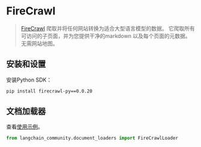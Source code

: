 # FireCrawl

> [FireCrawl](https://firecrawl.dev/?ref=langchain) 爬取并将任何网站转换为适合大型语言模型的数据。
> 它爬取所有可访问的子页面，并为您提供干净的markdown
> 以及每个页面的元数据。无需网站地图。


## 安装和设置

安装Python SDK：

```bash
pip install firecrawl-py==0.0.20
```

## 文档加载器

查看[使用示例](/docs/integrations/document_loaders/firecrawl)。

```python
from langchain_community.document_loaders import FireCrawlLoader
```
